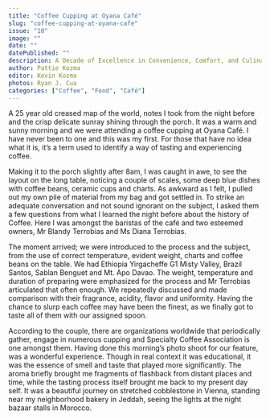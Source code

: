 ```yaml
---
title: "Coffee Cupping at Oyana Café"
slug: "coffee-cupping-at-oyana-cafe"
issue: "10"
image: ""
date: ""
datePublished: ""
description: A Decade of Excellence in Convenience, Comfort, and Culinary Delights
author: Pattie Kozma
editor: Kevin Kozma
photos: Ryan J. Cua
categories: ["Coffee", "Food", "Café"]
---
```


A 25 year old creased map of the world, notes I took from the night before and the crisp delicate sunray shining through the porch. It was a warm and sunny morning and we were attending a coffee cupping at Oyana Café. I have never been to one and this was my first. For those that have no idea what it is, it’s a term used to identify a way of tasting and experiencing coffee.

Making it to the porch slightly after 8am, I was caught in awe, to see the layout on the long table, noticing a couple of scales, some deep blue dishes with coffee beans, ceramic cups and charts. As awkward as I felt, I pulled out my own pile of material from my bag and got settled in. To strike an adequate conversation and not sound ignorant on the subject, I asked them a few questions from what I learned the night before about the history of Coffee. Here I was amongst the baristas of the café and two esteemed owners, Mr Blandy Terrobias and Ms Diana Terrobias.

The moment arrived; we were introduced to the process and the subject, from the use of correct temperature, evident weight, charts and coffee beans on the table. We had Ethiopia Yirgacheffe G1 Misty Valley, Brazil Santos, Sablan Benguet and Mt. Apo Davao. The weight, temperature and duration of preparing were emphasized for the process and Mr Terrobias articulated that often enough. We repeatedly discussed and made comparison with their fragrance, acidity, flavor and uniformity. Having the chance to slurp each coffee may have been the finest, as we finally got to taste all of them with our assigned spoon.

According to the couple, there are organizations worldwide that periodically gather, engage in numerous cupping and Specialty Coffee Association is one amongst them. Having done this morning’s photo shoot for our feature, was a wonderful experience. Though in real context it was educational, it was the essence of smell and taste that played more significantly. The aroma briefly brought me fragments of flashback from distant places and time, while the tasting process itself brought me back to my present day self. It was a beautiful journey on stretched cobblestone in Vienna, standing near my neighborhood bakery in Jeddah, seeing the lights at the night bazaar stalls in Morocco.
